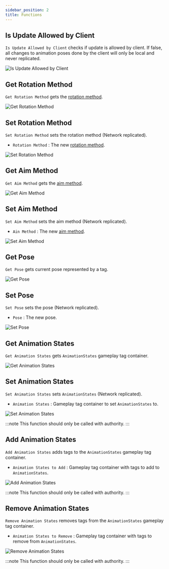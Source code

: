```yaml
---
sidebar_position: 2
title: Functions
---
```



## Is Update Allowed by Client

`Is Update Allowed by Client` checks if update is allowed by client. If false, all
changes to animation poses done by the client will only be local and never
replicated.

![Is Update Allowed by Client](_static/img/functions/is-update-allowed-by-client.png)

## Get Rotation Method

`Get Rotation Method` gets the [rotation method](/docs/animation-module/types#rotation-method).

![Get Rotation Method](_static/img/functions/get-rotation-method.png)

## Set Rotation Method

`Set Rotation Method` sets the rotation method (Network replicated).
* `Rotation Method` <Step text="1"/> : The new [rotation method](/docs/animation-module/types#rotation-method).

![Set Rotation Method](_static/img/functions/set-rotation-method.png)

## Get Aim Method

`Get Aim Method` gets the [aim method](/docs/animation-module/types#aim-method).

![Get Aim Method](_static/img/functions/get-aim-method.png)

## Set Aim Method

`Set Aim Method` sets the aim method (Network replicated).

* `Ain Method` <Step text="1"/> : The new [aim method](/docs/animation-module/types#aim-method).

![Set Aim Method](_static/img/functions/set-aim-method.png)

## Get Pose

`Get Pose` gets current pose represented by a tag.

![Get Pose](_static/img/functions/get-pose.png)

## Set Pose

`Set Pose` sets the pose (Network replicated).
* `Pose` <Step text="1"/> : The new pose.

![Set Pose](_static/img/functions/set-pose.png)

## Get Animation States

`Get Animation States` gets `AnimationStates` gameplay tag container.

![Get Animation States](_static/img/functions/get-animation-states.png)

## Set Animation States

`Set Animation States` sets `AnimationStates` (Network replicated).
* `Animation States` <Step text="1"/> : Gameplay tag container to set
`AnimationStates` to.

![Set Animation States](_static/img/functions/set-animation-states.png)

:::note
This function should only be called with authority.
:::

## Add Animation States

`Add Animation States` adds tags to the `AnimationStates` gameplay tag container.
* `Animation States to Add` <Step text="1"/> : Gameplay tag container with tags
to add to `AnimationStates`.

![Add Animation States](_static/img/functions/add-animation-states.png)

:::note
This function should only be called with authority.
:::

## Remove Animation States

`Remove Animation States` removes tags from the `AnimationStates` gameplay tag
container.
* `Animation States to Remove` <Step text="1"/> : Gameplay tag container with
tags to remove from `AnimationStates`.

![Remove Animation States](_static/img/functions/remove-animation-states.png)

:::note
This function should only be called with authority.
:::